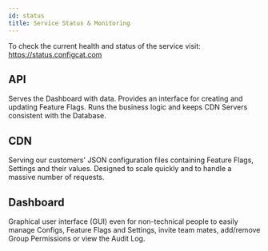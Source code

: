 ```yaml
---
id: status
title: Service Status & Monitoring
---
```


To check the current health and status of the service visit: <a href="https://status.configcat.com" target="_blank">https://status.configcat.com</a>

## API

Serves the Dashboard with data. Provides an interface for creating and updating Feature Flags. Runs the business logic and keeps CDN Servers consistent with the Database.

## CDN

Serving our customers' JSON configuration files containing Feature Flags, Settings and their values. Designed to scale quickly and to handle a massive number of requests.

## Dashboard

Graphical user interface (GUI) even for non-technical people to easily manage Configs, Feature Flags and Settings, invite team mates, add/remove Group Permissions or view the Audit Log.
